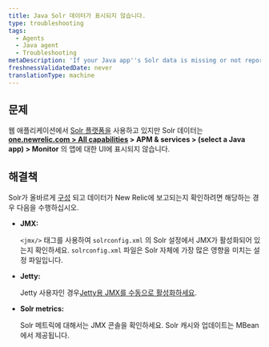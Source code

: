 ```yaml
---
title: Java Solr 데이터가 표시되지 않습니다.
type: troubleshooting
tags:
  - Agents
  - Java agent
  - Troubleshooting
metaDescription: 'If your Java app''s Solr data is missing or not reporting to New Relic, follow these troubleshooting steps to ensure Solr is configured correctly.'
freshnessValidatedDate: never
translationType: machine
---
```


## 문제

웹 애플리케이션에서 [Solr 플랫폼을](http://lucene.apache.org/solr/) 사용하고 있지만 Solr 데이터는 <DNT>**[one.newrelic.com > All capabilities](https://one.newrelic.com/all-capabilities) > APM & services > (select a Java app) > Monitor**</DNT> 의 앱에 대한 <InlinePopover type="apm"/>UI에 표시되지 않습니다.

## 해결책

Solr가 올바르게 [구성](/docs/agents/java-agent/getting-started/compatibility-requirements-java-agent#other) 되고 데이터가 New Relic에 보고되는지 확인하려면 해당하는 경우 다음을 수행하십시오.

* <DNT>**JMX:**</DNT>

  `<jmx/>` 태그를 사용하여 `solrconfig.xml` 의 Solr 설정에서 JMX가 활성화되어 있는지 확인하세요. `solrconfig.xml` 파일은 Solr 자체에 가장 많은 영향을 미치는 설정 파일입니다.

* <DNT>**Jetty:**</DNT>

  Jetty 사용자인 경우[Jetty용 JMX를 수동으로 활성화하세요](https://wiki.eclipse.org/Jetty/Tutorial/JMX#Enabling_JMXConnectorServer_for_Remote_Access).

* <DNT>**Solr metrics:**</DNT>

  Solr 메트릭에 대해서는 JMX 콘솔을 확인하세요. Solr 캐시와 업데이트는 MBean에서 제공됩니다.